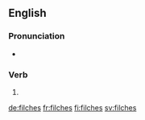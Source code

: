 ==English==

===Pronunciation===
* {{IPA|/ˈfɪltʃ.ɘz/|lang=en}}

===Verb===
{{head|en}}

# {{en-third-person singular of|filch}}

[[de:filches]]
[[fr:filches]]
[[fi:filches]]
[[sv:filches]]